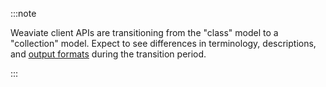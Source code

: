 :::note

Weaviate client APIs are transitioning from the "class" model to a "collection" model. Expect to see differences in terminology, descriptions, and [output formats](/developers/weaviate/client-libraries/python#print-formatting) during the transition period.

:::